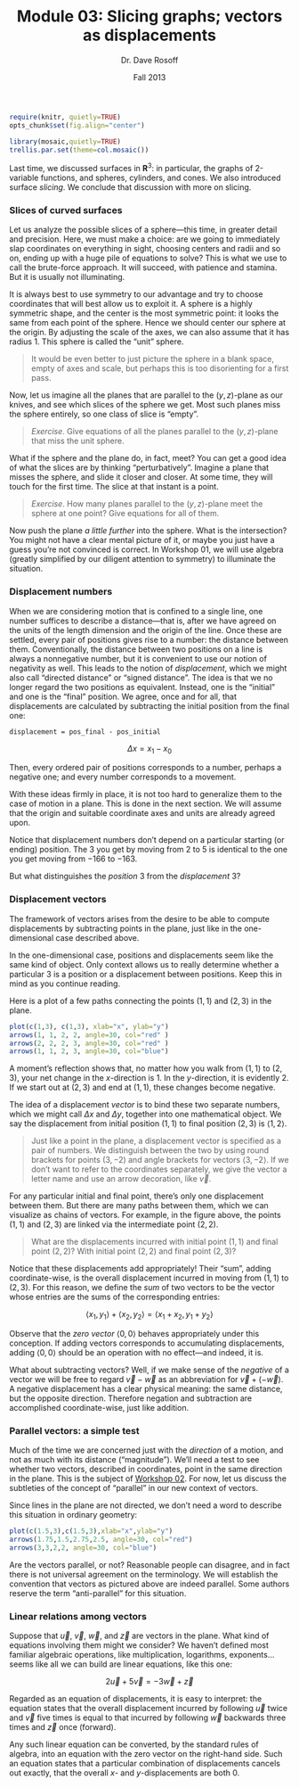 % Module 03:
  Slicing graphs; vectors as displacements
% Dr. Dave Rosoff
% Fall 2013

```{r echo=FALSE,results="hide",label="options"}
require(knitr, quietly=TRUE)
opts_chunk$set(fig.align="center")
```

```{r echo=FALSE,warning=FALSE,error=FALSE,message=FALSE,results="hide"}
library(mosaic,quietly=TRUE)
trellis.par.set(theme=col.mosaic())
```

Last time, we discussed surfaces in $\mathbf{R}^3$: in particular, the graphs of 2-variable functions, and spheres, cylinders, and cones. We also introduced surface *slicing*. We conclude that discussion with more on slicing.

### Slices of curved surfaces

Let us analyze the possible slices of a sphere---this time, in greater detail and precision. Here, we must make a choice: are we going to immediately slap coordinates on everything in sight, choosing centers and radii and so on, ending up with a huge pile of equations to solve? This is what we use to call the brute-force approach. It will succeed, with patience and stamina. But it is usually not illuminating. 

It is always best to use symmetry to our advantage and try to choose coordinates that will best allow us to exploit it. A sphere is a highly symmetric shape, and the center is the most symmetric point: it looks the same from each point of the sphere. Hence we should center our sphere at the origin. By adjusting the scale of the axes, we can also assume that it has radius 1. This sphere is called the "unit" sphere.

> It would be even better to just picture the sphere in a blank space, empty of axes and scale, but perhaps this is too disorienting for a first pass.

Now, let us imagine all the planes that are parallel to the $(y,z)$-plane as our knives, and see which slices of the sphere we get. Most such planes miss the sphere entirely, so one class of slice is "empty".

> *Exercise*. Give equations of all the planes parallel to the $(y,z)$-plane that miss the unit sphere.

What if the sphere and the plane do, in fact, meet? You can get a good idea of what the slices are by thinking "perturbatively". Imagine a plane that misses the sphere, and slide it closer and closer. At some time, they will touch for the first time. The slice at that instant is a point.

> *Exercise*. How many planes parallel to the $(y,z)$-plane meet the sphere at one point? Give equations for all of them.

Now push the plane *a little further* into the sphere. What is the intersection? You might not have a clear mental picture of it, or maybe you just have a guess you're not convinced is correct. In Workshop 01, we will use algebra (greatly simplified by our diligent attention to symmetry) to illuminate the situation.

### Displacement numbers

When we are considering motion that is confined to a single line, one number suffices to describe a distance---that is, after we have agreed on the units of the length dimension and the origin of the line. Once these are settled, every pair of positions gives rise to a number: the distance between them. Conventionally, the distance between two positions on a line is always a nonnegative number, but it is convenient to use our notion of negativity as well. This leads to the notion of *displacement*, which we might also call "directed distance" or "signed distance". The idea is that we no longer regard the two positions as equivalent. Instead, one is the "initial" and one is the "final" position. We agree, once and for all, that displacements are calculated by subtracting the initial position from the final one:

    displacement = pos_final - pos_initial

$$ \Delta x = x_1 - x_0 $$

Then, every ordered pair of positions corresponds to a number, perhaps a negative one; and every number corresponds to a movement.

With these ideas firmly in place, it is not too hard to generalize them to the case of motion in a plane. This is done in the next section. We will assume that the origin and suitable coordinate axes and units are already agreed upon.

Notice that displacement numbers don't depend on a particular starting (or ending) position. The $3$ you get by moving from $2$ to $5$ is identical to the one you get moving from $-166$ to $-163$.

But what distinguishes the *position* $3$ from the *displacement* $3$?

### Displacement vectors

The framework of vectors arises from the desire to be able to compute displacements by subtracting points in the plane, just like in the one- dimensional case described above.

In the one-dimensional case, positions and displacements seem like the same kind of object. Only context allows us to really determine whether a particular $3$ is a position or a displacement between positions. Keep this in mind as you continue reading.

Here is a plot of a few paths connecting the points $(1,1)$ and $(2,3)$ in the plane.

```{r, first_plot}
plot(c(1,3), c(1,3), xlab="x", ylab="y")
arrows(1, 1, 2, 2, angle=30, col="red" )
arrows(2, 2, 2, 3, angle=30, col="red" )
arrows(1, 1, 2, 3, angle=30, col="blue")
```

A moment's reflection shows that, no matter how you walk from $(1,1)$ to $(2,3)$, your net change in the $x$-direction is $1$. In the $y$-direction, it is evidently $2$. If we start out at $(2,3)$ and end at $(1,1)$, these changes become negative.

The idea of a displacement *vector* is to bind these two separate numbers, which we might call $\Delta x$ and $\Delta y$, together into one mathematical object. We say the displacement from initial position $(1,1)$ to final position $(2,3)$ is $\langle 1, 2 \rangle$.

> Just like a point in the plane, a displacement vector is specified as a pair of numbers. We distinguish between the two by using round brackets for points $(3,-2)$ and angle brackets for vectors $\langle 3, -2 \rangle$. If we don't want to refer to the coordinates separately, we give the vector a letter name and use an arrow decoration, like $\vec{v}$.

For any particular initial and final point, there's only one displacement between them. But there are many paths between them, which we can visualize as chains of vectors. For example, in the figure above, the points $(1,1)$ and $(2,3)$ are linked via the intermediate point $(2,2)$.

> What are the displacements incurred with initial point $(1,1)$ and final point $(2,2)$? With initial point $(2,2)$ and final point $(2,3)$?

Notice that these displacements add appropriately! Their "sum", adding coordinate-wise, is the overall displacement incurred in moving from $(1,1)$ to $(2,3)$. For this reason, we define the *sum* of two vectors to be the vector whose entries are the sums of the corresponding entries:

$$ \langle x_1, y_1 \rangle + \langle x_2, y_2 \rangle =
     \langle x_1 + x_2, y_1 + y_2 \rangle $$

Observe that the *zero vector* $\langle 0, 0 \rangle$ behaves appropriately under this conception. If adding vectors corresponds to accumulating displacements, adding $\langle 0, 0 \rangle$ should be an operation with no effect---and indeed, it is.

What about subtracting vectors? Well, if we make sense of the *negative* of a vector we will be free to regard $\vec{v} - \vec{w}$ as an abbreviation for $\vec{v} + (-\vec{w})$. A negative displacement has a clear physical meaning: the same distance, but the opposite direction. Therefore negation and subtraction are accomplished coordinate-wise, just like addition.

### Parallel vectors: a simple test

Much of the time we are concerned just with the *direction* of a motion, and not as much with its distance ("magnitude"). We'll need a test to see whether two vectors, described in coordinates, point in the same direction in the plane. This is the subject of [Workshop 02][Workshop 02]. For now, let us discuss the subtleties of the concept of "parallel" in our new context of vectors.

Since lines in the plane are not directed, we don't need a word to describe this situation in ordinary geometry:

```{r, second_plot}
plot(c(1.5,3),c(1.5,3),xlab="x",ylab="y")
arrows(1.75,1.5,2.75,2.5, angle=30, col="red")
arrows(3,3,2,2, angle=30, col="blue")
```

Are the vectors parallel, or not? Reasonable people can disagree, and in fact there is not universal agreement on the terminology. We will establish the convention that vectors as pictured above are indeed parallel. Some authors reserve the term "anti-parallel" for this situation.

### Linear relations among vectors

Suppose that $\vec{u}$, $\vec{v}$, $\vec{w}$, and $\vec{z}$ are vectors in the plane. What kind of equations involving them might we consider? We haven't defined most familiar algebraic operations, like multiplication, logarithms, exponents... seems like all we can build are linear equations, like this one:

$$ 2 \vec{u} + 5 \vec{v} = -3 \vec{w} + \vec{z} $$

Regarded as an equation of displacements, it is easy to interpret: the equation states that the overall displacement incurred by following $\vec{u}$ twice and $\vec{v}$ five times is equal to that incurred by following $\vec{w}$ backwards three times and $\vec{z}$ once (forward).

Any such linear equation can be converted, by the standard rules of algebra, into an equation with the zero vector on the right-hand side. Such an equation states that a particular combination of displacements cancels out exactly, that the overall $x$- and $y$-displacements are both $0$.


<!--document ends; links past here-->

[Module 01]: ../01/Module.html
[Module 02]: ../02/Module.html
<!--placeholder link-->
[Workshop 02]: ../../workshops/02/Workshop.pdf 



